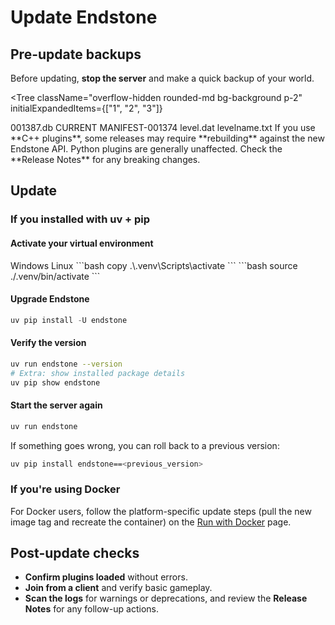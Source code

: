 
# Update Endstone

## Pre-update backups

Before updating, **stop the server** and make a quick backup of your world.

<Tree
  className="overflow-hidden rounded-md bg-background p-2" initialExpandedItems={["1", "2", "3"]}
>
  <Folder value="1" element="bedrock_server">
    <Folder value="2" element="worlds">
      <Folder value="3" element="Bedrock Level">
        <Folder value="4" element="db">
          <File value="5">001387.db</File>
          <File value="6">CURRENT</File>
          <File value="7">MANIFEST-001374</File>
        </Folder>
        <File value="8">level.dat</File>
        <File value="9">levelname.txt</File>
      </Folder>
    </Folder>
  </Folder>
</Tree>

<Admonition type="warning">
  If you use **C++ plugins**, some releases may require **rebuilding** against the new Endstone API.
  Python plugins are generally unaffected. Check the **Release Notes** for any breaking changes.
</Admonition>

## Update

### If you installed with uv + pip

<Steps>

  #### Activate your virtual environment

  <Tabs defaultValue="windows">
    <TabsList>
      <TabsTrigger value="windows"><FaWindows/> Windows</TabsTrigger>
      <TabsTrigger value="linux"><FaLinux/> Linux</TabsTrigger>
    </TabsList>
    <TabsContent value="windows">
      ```bash copy
      .\.venv\Scripts\activate
      ```
    </TabsContent>
    <TabsContent value="linux">
      ```bash
      source ./.venv/bin/activate
      ```
    </TabsContent>
  </Tabs>

  #### Upgrade Endstone

  ```powershell
  uv pip install -U endstone
  ```

  #### Verify the version

  ```bash copy
  uv run endstone --version
  # Extra: show installed package details
  uv pip show endstone
  ```

  #### Start the server again

  ```bash copy
  uv run endstone
  ```

</Steps>

If something goes wrong, you can roll back to a previous version:

```bash copy
uv pip install endstone==<previous_version>
```

### If you're using Docker

For Docker users, follow the platform-specific update steps (pull the new image tag and recreate the container)
on the [Run with Docker](/docs/getting-started/installation/docker) page.

## Post-update checks

* **Confirm plugins loaded** without errors.
* **Join from a client** and verify basic gameplay.
* **Scan the logs** for warnings or deprecations, and review the **Release Notes** for any follow-up actions.
